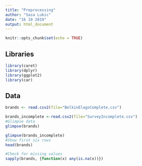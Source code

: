 ```yaml
---
title: "Preprocessing"
author: "Sasa Lukic"
date: "16 10 2019"
output: html_document
---
```


```r
knitr::opts_chunk$set(echo = TRUE)
```

## Libraries

```r

library(caret)
library(dplyr)
library(ggplot2)
library(car)

```

## Data

```r

brands <- read.csv2(file="BelkinElagoComplete.csv")

brands_incomplete <-read.csv2(file="SurveyIncomplete.csv")
#Glimpse data
glimpse(brands)

glimpse(brands_incomplete)
#Show first six rows
head(brands)

#Check for missing values
sapply(brands, {function(x) any(is.na(x))})
```


```r



```